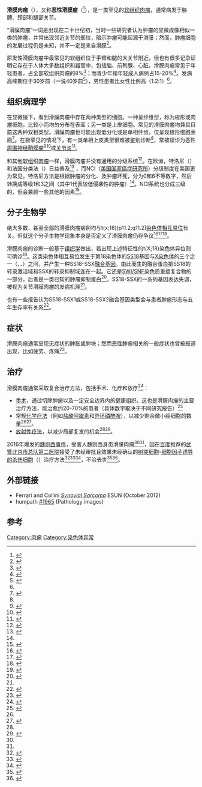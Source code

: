 {{Infobox disease
 | Name           = 滑膜肉瘤
 | Image          = Monophasic synovial sarcoma - high mag.jpg
 | Caption        = [[显微镜|显微镜]]成像下的一种单相滑膜肉瘤。组织学表现为非特异性，并与{{le|恶性周边神经腱鞘瘤|Malignant peripheral nerve sheath tumor}}和{{le|纤维肉瘤|fibrosarcoma}}重叠。
 | DiseasesDB     = 34577
 | ICD10          = 
 | ICD9           = 
 | ICDO           = {{ICDO|9040|3}}-9043/3
 | OMIM           = 300813
 | MedlinePlus    = 
 | eMedicineSubj  = 
 | eMedicineTopic = 
 | MeshID         = D013584}}
{{医学声明}}
'''滑膜肉瘤'''（{{lang|en|'''synovial sarcoma'''}}），又称'''恶性滑膜瘤'''（{{lang|en|'''malignant synovioma'''}}<ref>{{cite web|url=http://www.britannica.com/EBchecked/topic/578568/synovioma|title=Synovioma|publisher=Encyclopædia Britannica Online|accessdate=20 May 2012|archive-date=2014-12-16|archive-url=https://web.archive.org/web/20141216044959/http://www.britannica.com/EBchecked/topic/578568/synovioma|dead-url=no}}</ref>），是一类罕见的[[软组织肉瘤|软组织肉瘤]]，通常病发于胳膊、颈部和腿部关节。

“滑膜肉瘤”一词是出现在二十世纪初，当时一些研究者认为肿瘤的显微成像相似一类{{le|滑膜|synovium}}的肿瘤，并常出现邻近关节的部位，暗示肿瘤可能起源于滑膜；然而，肿瘤细胞的发展过程仍是未知，并不一定是来自滑膜<ref name="atlas_2002">{{cite book|editor=Raphael E. Pollock|title=Soft Tissue Sarcomas|url=https://archive.org/details/softtissuesarcom0000poll|series=American Cancer Society Atlas of Clinical Oncology|year=2002|publisher=BC Decker|isbn=155009128X}}</ref>。

原发性滑膜肉瘤中最常见的软组织位于手臂和腿的大关节附近，但也有很多记录证明它存在于人体大多数组织和器官中，包括脑、前列腺、心脏。滑膜肉瘤常见于年轻患者，占全部软组织肉瘤的8%<ref name="ferrari_2006">{{cite journal|title=Synovial Sarcoma|author=Ferrari and Collini|journal=ESUN|volume=9|issue=5|year=2012|url=http://sarcomahelp.org/synovial-sarcoma.html?tpm=1_2|access-date=2016-05-07|archive-date=2018-08-04|archive-url=https://web.archive.org/web/20180804075042/http://sarcomahelp.org/synovial-sarcoma.html?tpm=1_2|dead-url=no}}</ref>；而青少年和年轻成人病例占15-20%<ref name="Weiss_2001">{{cite journal|author=Weiss SW, Goldblum J|chapter=Malignant soft tissue tumors of uncertain type|editor=Weiss SW, Goldblum JR|title= Enzinger and Weiss's Soft Tissue Tumors|place=St Louis, Missouri|publisher=CV Mosby|pages=1483–1571}}</ref>。发病高峰期位于30岁前（一说40岁前<ref>{{cite journal|author1=郭善群|title=滑膜肉瘤|journal=国外医学. 临床放射学分册|date=1990|issue=4|pages=78|accessdate=2016-05-07}}</ref>），男性患者比女性比例高（1.2:1）<ref name="ferrari_2006"/>。

==组织病理学==
在显微镜下，看到滑膜肉瘤中存在两种类型的细胞。一种呈纤维型，称为梭形或肉瘤细胞，比较小而均匀分布在表面；另一类是上皮细胞。常见的滑膜肉瘤均兼具目前这两种双相类型。滑膜肉瘤也可能出现低分化或是单相纤维，仅呈现梭形细胞表面<ref>{{cite journal|author1=陈建宇|coauthors=刘庆余, 叶瑞心, 钟镜联, 梁碧玲|title=滑膜肉瘤 MRI 影像特征与组织病理学的相关性研究|journal=癌症|date=2005|volume=24|issue=1|pages=87-90|accessdate=2016-05-07}}</ref>。在极罕见的情况下，有一类单相上皮类型很难被鉴别诊断<ref name="atlas_2002"/>，常被误诊为恶性[[周围神经鞘膜瘤|周围神经鞘膜瘤]]<ref>{{cite journal|author1=叶延伟|coauthors=师英强|title=免疫组化及遗传学检测在滑膜肉瘤诊断中应用进展|journal=中国癌症杂志|date=2008|volume=18|issue=7|pages=556-560.|accessdate=2016-05-07}}</ref><ref>{{cite journal|author1=魏永昆|coauthors=朱虹光|title=滑膜肉瘤 23 例临床病理分析|journal=诊断病理学杂志|date=2002|volume=9|issue=2|pages=73-76|accessdate=2016-05-07}}</ref>或[[关节炎|关节炎]]<ref>{{cite journal|author1=戎利民,|coauthors=蔡道章|title=滑膜肉瘤误诊研究|journal=中国误诊学杂志|date=2001|volume=1|issue=6|pages=837-837.|accessdate=2016-05-07}}</ref>。

和其他[[软组织肉瘤|软组织肉瘤]]一样，滑膜肉瘤并没有通用的分级系统<ref name="pmid17090186">{{cite journal|author=Coindre JM|title=Grading of soft tissue sarcomas: review and update|url=https://archive.org/details/sim_archives-of-pathology-laboratory-medicine_2006-10_130_10/page/1448|journal=Arch. Pathol. Lab. Med.|volume=130|issue=10|pages=1448–53|year=2006|pmid=17090186|doi=10.1043/1543-2165(2006)130[1448:GOSTSR]2.0.CO;2}}</ref>。在欧洲，特洛尼（{{lang|en|Trojani}}）和法国分类法（{{lang|en|French system}}）日益普及<ref>{{cite journal|title=The management of soft-tissue sarcomas of the extremities|author=A. S. Paul|journal=Current Orthopaedics|volume=17|year=2003|pages=124–133|doi=10.1054/cuor.2002.0314|issue=2|display-authors=etal}}</ref> ，而NCI（[[美国国家癌症研究所|美国国家癌症研究所]]）分级制度在美国更为常见。特洛尼方法是根据肿瘤的分化、{{le|有丝分裂指数|mitotic index}}及肿瘤坏死，分为0和6不等数字，然后转换成等级1和3之间（其中1代表较低侵袭性的肿瘤）<ref name="pmid17090186"/>。NCI系统也分成三级的，但会兼顾一些其他的因素<ref>{{cite journal|author1=王臻|coauthors=王佳玉, 徐海荣, & 牛晓辉|title=肢体软组织肉瘤临床诊疗专家共识的解读|journal=. 临床肿瘤学杂志|date=2014|volume=19|issue=7|pages=637-645.|accessdate=2016-05-07}}</ref>。

==分子生物学==
绝大多数、甚至全部的滑膜肉瘤病例均与t(x;18)(p11.2;q11.2)[[染色体易位|染色体相互易位]]有关。但就这个分子生物学现象本身是否定义了滑膜肉瘤仍存争议<ref>
{{cite journal|author=Pfeifer JD, Hill DA, O'Sullivan MJ, Dehner LP|title=Diagnostic gold standard for soft tissue tumours: morphology or molecular genetics?|journal=Histopathology|volume=37|issue=6|pages=485–500|year=2000|pmid=11122430|doi=10.1046/j.1365-2559.2000.01107.x}}</ref><ref>
{{cite journal |vauthors=O'Sullivan MJ, Kyriakos M, Zhu X, etal |title=Malignant peripheral nerve sheath tumors with t(X;18). A pathologic and molecular genetic study|journal=Mod. Pathol.|volume=13|issue=12|pages=1336–46|year=2000|pmid=11144931|doi=10.1038/modpathol.3880247}}</ref><ref>
{{cite journal |author=Coindre JM, Hostein I, Benhattar J, Lussan C, Rivel J, Guillou L|title=Malignant peripheral nerve sheath tumors are t(X;18)-negative sarcomas. Molecular analysis of 25 cases occurring in neurofibromatosis type 1 patients, using two different RT-PCR-based methods of detection|journal=Mod. Pathol.|volume=15|issue=6 |pages=589–92|year=2002|pmid=12065770|doi=10.1038/modpathol.3880570}}</ref>。

滑膜肉瘤的诊断一般基于[[组织学|组织学]]做出，若出现上述特征性的t(X;18)染色体异位则可确诊<ref>{{cite journal|author=Coindre JM, Pelmus M, Hostein I, Lussan C, Bui BN, Guillou L|title=Should molecular testing be required for diagnosing synovial sarcoma? A prospective study of 204 cases|journal=Cancer|volume=98|issue=12|pages=2700–7|year=2003|pmid=14669292|doi=10.1002/cncr.11840}}</ref>。这类染色体相互易位发生于第18染色体的[[SS18|SS18]]基因与[[X染色体|X染色体]]的三个{{le|滑膜肉瘤X断裂点基因|Synovial sarcoma, X breakpoint}}之一（{{le|SSX1|SSX1}}、{{le|SSX2|SSX2}}、{{le|SSX4|SSX4 (gene)}}）之间，并产生一种SS18-SSX[[融合基因|融合基因]]。由此而生的融合蛋白把SS18的转录激活域和SSX的转录抑制域连在一起。它还是[[SWI/SNF|SWI/SNF]]染色质重塑复合物的一部分，后者是一类已知的肿瘤抑制蛋白<ref name="pmid22442726">{{cite journal|last=Middeljans|first=E|author2=Wan, X |author3=Jansen, PW |author4=Sharma, V |author5=Stunnenberg, HG |author6= Logie, C |title=SS18 together with animal-specific factors defines human BAF-type SWI/SNF complexes|editor1-last=Freitag|editor1-first=Michael|journal=PLOS ONE|date=2012|volume=7|issue=3|pages=e33834|pmid=22442726|doi=10.1371/journal.pone.0033834|pmc=3307773}}</ref>。SS18-SSX的一系列基因表达失调，被视为关节滑膜肉瘤的发病机理<ref name="atlas_2002"/>。

也有一些报告认为SS18-SSX1或SS18-SSX2融合基因类型会与患者肿瘤形态与五年生存率有关系<ref>{{cite journal  |vauthors=Ladanyi M, Antonescu CR, Leung DH, etal |title=Impact of SS18-SSX fusion type on the clinical behavior of synovial sarcoma: a multi-institutional retrospective study of 243 patients|journal=Cancer Res.|volume=62|issue=1|pages=135–40 |year=2002|pmid=11782370|doi=}}</ref>。

==症状==
滑膜肉瘤通常呈现无症状的肿胀或肿块；然而恶性肿瘤相关的一般症状也曾被报道出现，比如疲劳、疼痛<ref>{{cite journal|author1=楊照彬|title=青少年骨髓性肉瘤初期以背痛呈現: 病例報告|journal=台灣復健醫學雜誌|date=2010|volume=38|issue=4|pages=269-275.|accessdate=2016-05-07}}</ref>。

==治疗==
滑膜肉瘤通常采取复合治疗方法，包括手术、化疗和放疗<ref name=Thway14>{{cite journal |last1=Thway |first1=K. |last2=Fisher |first2=C. |title=Synovial sarcoma: defining features and diagnostic evolution |journal=Annals of Diagnostic Pathology |date=2014 |doi=10.1016/j.anndiagpath.2014.09.002 |volume=18 |pages=369–380}}</ref>：

*[[手术|手术]]，通过切除肿瘤以及一定安全边界内的健康组织。这也是滑膜肉瘤的主要治疗方法，能治愈约20-70%的患者（具体数字取决于不同研究报告）<ref name="pmid10811674">{{cite journal  |vauthors=Lewis JJ, Antonescu CR, Leung DH, etal |title=Synovial sarcoma: a multivariate analysis of prognostic factors in 112 patients with primary localized tumors of the extremity |url=https://archive.org/details/sim_journal-of-clinical-oncology_2000-05_18_10/page/2087 |journal=J. Clin. Oncol. |volume=18 |issue=10 |pages=2087–94 |year=2000 |pmid=10811674 |doi=}}</ref>
*常规[[化学疗法|化学疗法]]（例如[[阿霉素|盐酸阿霉素]]和[[异环磷酰胺|异环磷酰胺]]），以减少剩余微小癌细胞的数量<ref name=Thway14/><ref>{{cite journal|author1=任晓华|coauthors=邬晓敏, 金成, & 崔永安|title=滑膜肉瘤的诊断和治疗进展|journal=医学综述|date=2009|volume=15|issue=4|pages=541-542.|accessdate=2016-05-07}}</ref>。
*[[放射性疗法|放射性疗法]]，以减少局部复发的机会<ref name=Thway14/><ref>{{cite journal|author1=冼超贵|coauthors=张汉雄|title=滑膜肉瘤术后放射治疗 81 例|journal=中华放射肿瘤学杂志|date=1994|volume=1|pages=44-46|accessdate=2016-05-07}}</ref>。

2016年爆发的[[魏则西事件|魏则西事件]]，受害人魏则西身患滑膜肉瘤<ref name="tencent20160501"/><ref name="netease20160501"/>，因在[[百度|百度]]推荐的[[武警北京市总队第二医院|武警北京市总队第二医院]]接受了未经审批且效果未经确认的[[树突细胞|树突细胞]]-[[细胞因子诱导的杀伤细胞|细胞因子诱导的杀伤细胞]]（{{lang|en|DC-CIK}}）治疗方法<ref>{{cite news|script-title=en:No proof for alleged health benefits of DC-CIK|url=http://www.scmp.com/lifestyle/health/article/1067252/no-proof-alleged-health-benefits-dc-cik|accessdate=2016-05-02|language=en|agency=South China Morning Post Publishers Ltd|date=2012-10-23|archive-date=2016-04-26|archive-url=https://web.archive.org/web/20160426090009/http://www.scmp.com/lifestyle/health/article/1067252/no-proof-alleged-health-benefits-dc-cik|dead-url=no}}</ref><ref>{{cite journal|author1=Zhong R|coauthors=Teng J, Han B, Zhong H.|language=en|script-title=en:Dendritic cells combining with cytokine-induced killer cells synergize chemotherapy in patients with late-stage non-small cell lung cancer.|journal=Cancer Immunol Immunother|date=2011-10|volume=60|issue=10|pages=1497-1502|doi=10.1007/s00262-011-1060-0|accessdate=2016-05-02|url=http://www.ncbi.nlm.nih.gov/pubmed/21681372|archive-date=2016-09-20|archive-url=https://web.archive.org/web/20160920175814/http://www.ncbi.nlm.nih.gov/pubmed/21681372|dead-url=no}}</ref><ref>{{cite journal|author1=Shi SB1|coauthors=Ma TH, Li CH, Tang XY.|language=en|script-title=en:Effect of maintenance therapy with dendritic cells: cytokine-induced killer cells in patients with advanced non-small cell lung cancer.|journal=Tumori|date=2012-05-06|volume=98|issue=3|pages=314-319|doi=10.1700/1125.12398}}</ref>，不治去世<ref name="tencent20160501">{{cite news|title=青年魏则西之死 |url=http://tech.qq.com/a/20160501/015255.htm |accessdate=2016-05-01 |agency=腾讯科技 |date=2016-05-01 |archiveurl=https://web.archive.org/web/20160503055803/http://tech.qq.com/a/20160501/015255.htm |archivedate=2016-05-03 |deadurl=yes }}</ref><ref name="netease20160501">{{cite news|title=魏则西父亲回应为何选择武警二院 |url=http://tech.163.com/16/0501/20/BM0OP1U5000915BF.html |accessdate=2016-05-01 |agency=华西都市报 |date=2016-05-01 |archiveurl=https://web.archive.org/web/20160503112258/http://tech.163.com/16/0501/20/BM0OP1U5000915BF.html |archivedate=2016-05-03 |deadurl=yes }}</ref>。

==外部链接==
*Ferrari and Collini [http://sarcomahelp.org/synovial-sarcoma.html?tpm=1_2 ''Synovial Sarcoma''] {{Wayback|url=http://sarcomahelp.org/synovial-sarcoma.html?tpm=1_2 |date=20180804075042 }} ESUN (October 2012)
*humpath [http://www.humpath.com/spip.php?page=article&id_article=1965 #1965] {{Wayback|url=http://www.humpath.com/spip.php?page=article&id_article=1965 |date=20160307204712 }} (Pathology images)

==参考==
{{reflist|3}}

{{Soft tissue tumors and sarcomas}}
{{染色体异常}}
[[Category:肉瘤|Category:肉瘤]]
[[Category:染色体异常|Category:染色体异常]]